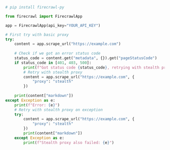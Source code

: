 ```python
# pip install firecrawl-py

from firecrawl import FirecrawlApp

app = FirecrawlApp(api_key="YOUR_API_KEY")

# First try with basic proxy
try:
    content = app.scrape_url("https://example.com")
    
    # Check if we got an error status code
    status_code = content.get("metadata", {}).get("pageStatusCode")
    if status_code in [401, 403, 500]:
        print(f"Got status code {status_code}, retrying with stealth proxy")
        # Retry with stealth proxy
        content = app.scrape_url("https://example.com", {
            "proxy": "stealth"
        })
    
    print(content["markdown"])
except Exception as e:
    print(f"Error: {e}")
    # Retry with stealth proxy on exception
    try:
        content = app.scrape_url("https://example.com", {
            "proxy": "stealth"
        })
        print(content["markdown"])
    except Exception as e:
        print(f"Stealth proxy also failed: {e}")
```
